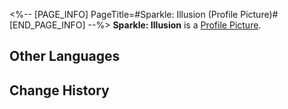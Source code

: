 <%-- [PAGE_INFO]
PageTitle=#Sparkle: Illusion (Profile Picture)#
[END_PAGE_INFO] --%>
{{Item Infobox
|title       = Sparkle: Illusion
|id          = 200117
|image       = Item Sparkle- Illusion.png
|type        = Profile Picture
|invCategory = 
|rarity      = 5
|effect      = Avatar reward obtained from unlocking Nameless Honor.
|description = Sparkle performing illusions on stage.
}}
{{Description|''"Pick a card, dear audience. Keep your eye on it. Don't ever blink~"''}}
'''Sparkle: Illusion''' is a [[Profile Picture]].

==Other Languages==
{{Other Languages
|en   = Sparkle: Illusion
|zhs  = 花火•幻象
|zht  = 花火•幻象
|ja   = 花火・イリュージョン
|ko   = 스파클•환상
|es   = Sparkle: Ilusión
|fr   = Sparkle : Illusion
|ru   = Искорка: Иллюзия
|th   = Sparkle - ภาพลวงตา
|vi   = Sparkle - Ảo Giác
|de   = Sparkle: Zaubertrick
|id   = Sparkle: Ilusi
|pt   = Sparkle: Ilusão
}}

==Change History==
{{Change History|2.0}}